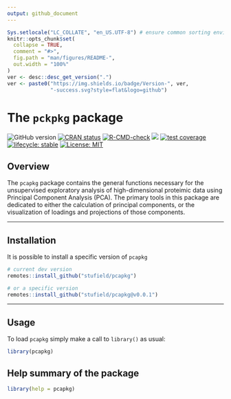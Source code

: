 ```yaml
---
output: github_document
---
```



<!-- README.md is generated from README.Rmd. Please edit that file -->


```r
Sys.setlocale("LC_COLLATE", "en_US.UTF-8") # ensure common sorting envir
knitr::opts_chunk$set(
  collapse = TRUE,
  comment = "#>",
  fig.path = "man/figures/README-",
  out.width = "100%"
)
ver <- desc::desc_get_version(".")
ver <- paste0("https://img.shields.io/badge/Version-", ver,
              "-success.svg?style=flat&logo=github")
```


# The `pckpkg` package

<!-- badges: start -->
![GitHub version](`r ver`)
[![CRAN status](http://www.r-pkg.org/badges/version/pcapkg)](https://cran.r-project.org/package=pcapkg)
[![R-CMD-check](https://github.com/stufield/pcapkg/workflows/R-CMD-check/badge.svg)](https://github.com/stufield/pcapkg/actions)
[![](https://cranlogs.r-pkg.org/badges/grand-total/pcapkg)](https://cran.r-project.org/package=pcapkg)
[![test coverage](https://codecov.io/gh/stufield/pcapkg/branch/main/graph/badge.svg)](https://app.codecov.io/gh/stufield/pcapkg?branch=main)
[![lifecycle: stable](https://img.shields.io/badge/lifecycle-stable-brightgreen.svg)](https://lifecycle.r-lib.org/articles/stages.html#stable)
[![License: MIT](https://img.shields.io/badge/License-MIT-blue.svg)](https://choosealicense.com/licenses/mit/)
<!-- badges: end -->



## Overview

The `pcapkg` package contains the general functions necessary for the
unsupervised exploratory analysis of high-dimensional proteimic data using
Principal Component Analysis (PCA). The primary tools in this package are
dedicated to either the calculation of principal components, or the
visualization of loadings and projections of those components.


-----------------


## Installation

It is possible to install a specific version of `pcapkg` 

```r
# current dev version
remotes::install_github("stufield/pcapkg")

# or a specific version
remotes::install_github("stufield/pcapkg@v0.0.1")
```


-----------------


## Usage

To load `pcapkg` simply make a call to `library()` as usual:

```r
library(pcapkg)
```


## Help summary of the package

```r
library(help = pcapkg)
```


